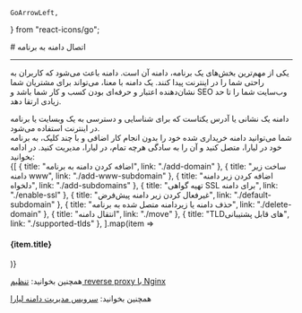     GoArrowLeft,

    
} from "react-icons/go";

<Layout>
# اتصال دامنه به برنامه

<hr className="mb-2" />

یکی از مهم‌ترین بخش‌های یک برنامه، دامنه آن است. دامنه باعث می‌شود که کاربران به راحتی شما را در اینترنت پیدا کنند. 
یک دامنه با معنا، می‌تواند برای مشتریان شما نشان‌دهنده اعتبار و حرفه‌ای بودن کسب و کار شما باشد و SEO وب‌سایت شما را تا حد زیادی ارتقا دهد.

<Section id="what-is-domain" title="دامنه چیست؟" />
دامنه یک نشانی یا آدرس یکتاست که برای شناسایی و دسترسی به یک وبسایت یا برنامه در اینترنت استفاده می‌شود.

<Section id="managing-domains" title="مدیریت دامنه در لیارا" />
شما می‌توانید دامنه خریداری شده خود را بدون انجام کار اضافی و با چند کلیک، به برنامه خود در لیارا، متصل کنید و آن را به سادگی هرچه تمام، در لیارا، مدیریت کنید. در ادامه بخوانید:

<div className="h-4" />
<div className="grid md:grid-cols-2 gap-4">
            {[
      {
        title: "اضافه کردن دامنه به برنامه",
        link: "./add-domain"
      },
      {
        title: "ساخت زیر دامنه www",
        link: "./add-www-subdomain"
      },
      {
        title: "اضافه کردن زیر دامنه دلخواه",
        link: "./add-subdomains"
      },
      {
        title: "تهیه گواهی SSL برای دامنه",
        link: "./enable-ssl"
      },
      {
        title: "غیرفعال کردن زیر دامنه پیش‌فرض",
        link: "./default-subdomain"
      },
      {
        title: "حذف دامنه یا زیردامنه متصل شده به برنامه",
        link: "./delete-domain"
      },
      {
        title: "انتقال دامنه",
        link: "./move"
      },
      {
        title: "TLDهای قابل پشتیبانی",
        link: "./supported-tlds"
      },
  ].map(item =>
              <Link href={item.link}>
                <Card className="flex cursor-pointer w-full items-center justify-between">
                  <div className="flex items-center gap-3">
                    <h4>
                      {item.title}
                    </h4>
                  </div>
                  <GoArrowLeft className="ml-1" />
                </Card>
              </Link>
            )}
          </div>

<div className="h-4" />
<Alert variant="success">
<p>
    همچنین بخوانید: <a href="" className="blue-link">تنظیم reverse proxy با Nginx</a>
</p>
</Alert>


<Alert variant="success">
<p>
    همچنین بخوانید: <a href="" className="blue-link">سرویس مدیریت دامنه لیارا</a>
</p>
</Alert>


</Layout>